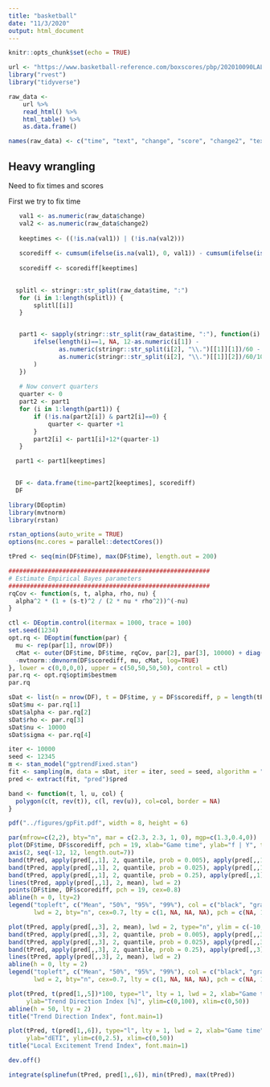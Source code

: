 ```yaml
---
title: "basketball"
date: "11/3/2020"
output: html_document
---
```


```r
knitr::opts_chunk$set(echo = TRUE)
```

```r
url <- "https://www.basketball-reference.com/boxscores/pbp/202010090LAL.html"
library("rvest")
library("tidyverse")

raw_data <- 
    url %>% 
    read_html() %>% 
    html_table() %>% 
    as.data.frame()

names(raw_data) <- c("time", "text", "change", "score", "change2", "text2")
```


## Heavy wrangling

Need to fix times and scores

First we try to fix time
```r
   val1 <- as.numeric(raw_data$change) 
   val2 <- as.numeric(raw_data$change2)
   
   keeptimes <- ((!is.na(val1)) | (!is.na(val2)))
   
   scorediff <- cumsum(ifelse(is.na(val1), 0, val1)) - cumsum(ifelse(is.na(val2), 0, val2))
   
   scorediff <- scorediff[keeptimes]

   
  splitl <- stringr::str_split(raw_data$time, ":")
   for (i in 1:length(splitl)) {
       splitl[[i]]
   }


   part1 <- sapply(stringr::str_split(raw_data$time, ":"), function(i) {
       ifelse(length(i)==1, NA, 12-as.numeric(i[1]) -
              as.numeric(stringr::str_split(i[2], "\\.")[[1]][1])/60 -
              as.numeric(stringr::str_split(i[2], "\\.")[[1]][2])/60/100
       )
   })
   
   # Now convert quarters
   quarter <- 0
   part2 <- part1
   for (i in 1:length(part1)) {
       if (!is.na(part2[i]) & part2[i]==0) {
           quarter <- quarter +1
       }
       part2[i] <- part1[i]+12*(quarter-1)
   }

  part1 <- part1[keeptimes]
   

  DF <- data.frame(time=part2[keeptimes], scorediff)
  DF
```


```r
library(DEoptim)
library(mvtnorm)
library(rstan)

rstan_options(auto_write = TRUE)
options(mc.cores = parallel::detectCores())

tPred <- seq(min(DF$time), max(DF$time), length.out = 200)

########################################################
# Estimate Empirical Bayes parameters
########################################################
rqCov <- function(s, t, alpha, rho, nu) {
  alpha^2 * (1 + (s-t)^2 / (2 * nu * rho^2))^(-nu)
}

ctl <- DEoptim.control(itermax = 1000, trace = 100)
set.seed(1234)
opt.rq <- DEoptim(function(par) {
  mu <- rep(par[1], nrow(DF))
  cMat <- outer(DF$time, DF$time, rqCov, par[2], par[3], 10000) + diag(par[4]^2 , nrow(DF))
  -mvtnorm::dmvnorm(DF$scorediff, mu, cMat, log=TRUE)
}, lower = c(0,0,0,0), upper = c(50,50,50,50), control = ctl)
par.rq <- opt.rq$optim$bestmem
par.rq
```

```r
sDat <- list(n = nrow(DF), t = DF$time, y = DF$scorediff, p = length(tPred), tPred = tPred)
sDat$mu <- par.rq[1]
sDat$alpha <- par.rq[2]
sDat$rho <- par.rq[3]
sDat$nu <- 10000
sDat$sigma <- par.rq[4]

iter <- 10000
seed <- 12345
m <- stan_model("gptrendFixed.stan")
fit <- sampling(m, data = sDat, iter = iter, seed = seed, algorithm = "Fixed_param")
pred <- extract(fit, "pred")$pred
```


```r
band <- function(t, l, u, col) {
  polygon(c(t, rev(t)), c(l, rev(u)), col=col, border = NA)
}

pdf("../figures/gpFit.pdf", width = 8, height = 6)

par(mfrow=c(2,2), bty="n", mar = c(2.3, 2.3, 1, 0), mgp=c(1.3,0.4,0))
plot(DF$time, DF$scorediff, pch = 19, xlab="Game time", ylab="f | Y", type="n", ylim=c(-12, 12), xlim=c(0,50), yaxt="n")
axis(2, seq(-12, 12, length.out=7))
band(tPred, apply(pred[,,1], 2, quantile, prob = 0.005), apply(pred[,,1], 2, quantile, prob = 0.995), col = "gray80")
band(tPred, apply(pred[,,1], 2, quantile, prob = 0.025), apply(pred[,,1], 2, quantile, prob = 0.975), col = "gray65")
band(tPred, apply(pred[,,1], 2, quantile, prob = 0.25), apply(pred[,,1], 2, quantile, prob = 0.75), col = "gray45")
lines(tPred, apply(pred[,,1], 2, mean), lwd = 2)
points(DF$time, DF$scorediff, pch = 19, cex=0.8)
abline(h = 0, lty=2)
legend("topleft", c("Mean", "50%", "95%", "99%"), col = c("black", "gray45", "gray65", "gray85"), 
       lwd = 2, bty="n", cex=0.7, lty = c(1, NA, NA, NA), pch = c(NA, 15, 15, 15), pt.cex=1.5)

plot(tPred, apply(pred[,,3], 2, mean), lwd = 2, type="n", ylim = c(-10, 10), xlab="Game time", ylab="df | Y", xlim=c(0,50))
band(tPred, apply(pred[,,3], 2, quantile, prob = 0.005), apply(pred[,,3], 2, quantile, prob = 0.995), col = "gray80")
band(tPred, apply(pred[,,3], 2, quantile, prob = 0.025), apply(pred[,,3], 2, quantile, prob = 0.975), col = "gray65")
band(tPred, apply(pred[,,3], 2, quantile, prob = 0.25), apply(pred[,,3], 2, quantile, prob = 0.75), col = "gray45")
lines(tPred, apply(pred[,,3], 2, mean), lwd = 2)
abline(h = 0, lty = 2)
legend("topleft", c("Mean", "50%", "95%", "99%"), col = c("black", "gray45", "gray65", "gray85"), 
       lwd = 2, bty="n", cex=0.7, lty = c(1, NA, NA, NA), pch = c(NA, 15, 15, 15), pt.cex=1.5)

plot(tPred, t(pred[1,,5])*100, type="l", lty = 1, lwd = 2, xlab="Game time", 
     ylab="Trend Direction Index [%]", ylim=c(0,100), xlim=c(0,50))
abline(h = 50, lty = 2)
title("Trend Direction Index", font.main=1)

plot(tPred, t(pred[1,,6]), type="l", lty = 1, lwd = 2, xlab="Game time", 
     ylab="dETI", ylim=c(0,2.5), xlim=c(0,50))
title("Local Excitement Trend Index", font.main=1)

dev.off()
```

```r
integrate(splinefun(tPred, pred[1,,6]), min(tPred), max(tPred))
```

